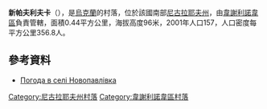 {{coord|47|16|4|N|31|4|12|E|scale:100000|display=title}}

'''新帕夫利夫卡'''（{{lang-uk|Новопавлівка}}），是[[烏克蘭|烏克蘭]]的村落，位於該國南部[[尼古拉耶夫州|尼古拉耶夫州]]，由[[韋謝利諾韋區|韋謝利諾韋區]]負責管轄，面積0.44平方公里，海拔高度96米，2001年人口157，人口密度每平方公里356.8人。

==參考資料==
* [http://weather.in.ua/ua/nikolaevskaja/17883 Погода в селі Новопавлівка] {{Wayback|url=http://weather.in.ua/ua/nikolaevskaja/17883 |date=20160607040950 }}

[[Category:尼古拉耶夫州村落|Category:尼古拉耶夫州村落]]
[[Category:韋謝利諾韋區村落|Category:韋謝利諾韋區村落]]


{{Mykolaiv-geo-stub}}